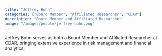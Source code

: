 ```yaml
---
title: "Jeffrey Bohn"
categories: ["Board Member", "Affiliated Researcher", "CDAR"]
description: "Board Member and Affiliated Researcher"
image: "/images/people/jeffrey-bohn.png"
---
```


Jeffrey Bohn serves as both a Board Member and Affiliated Researcher at CDAR, bringing extensive experience in risk management and financial analytics.
